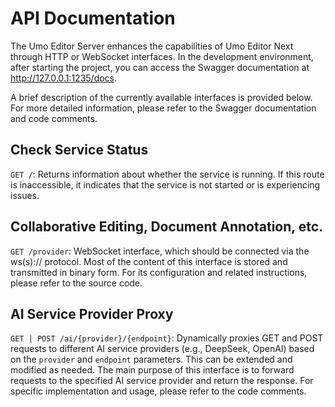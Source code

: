 # API Documentation

The Umo Editor Server enhances the capabilities of Umo Editor Next through HTTP or WebSocket interfaces. In the development environment, after starting the project, you can access the Swagger documentation at http://127.0.0.1:1235/docs.

A brief description of the currently available interfaces is provided below. For more detailed information, please refer to the Swagger documentation and code comments.

## Check Service Status

`GET /`: Returns information about whether the service is running. If this route is inaccessible, it indicates that the service is not started or is experiencing issues.

## Collaborative Editing, Document Annotation, etc.

`GET /provider`: WebSocket interface, which should be connected via the ws(s):// protocol. Most of the content of this interface is stored and transmitted in binary form. For its configuration and related instructions, please refer to the source code.

## AI Service Provider Proxy
`GET | POST /ai/{provider}/{endpoint}`: Dynamically proxies GET and POST requests to different AI service providers (e.g., DeepSeek, OpenAI) based on the `provider` and `endpoint` parameters. This can be extended and modified as needed. The main purpose of this interface is to forward requests to the specified AI service provider and return the response. For specific implementation and usage, please refer to the code comments.
